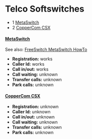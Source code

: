 
# Telco Softswitches 

 

* 1 [MetaSwitch](#freeswitch--telco-softswitches-)
* 2 [CopperCom CSX](#freeswitch--telco-softswitches-)

#### [MetaSwitch](http://www.metaswitch.com/)

See also: [FreeSwitch MetaSwitch HowTo](https://wiki.freeswitch.org/wiki/FreeSwitch%5FMetaSwitch%5FHowTo "FreeSwitch MetaSwitch HowTo")

* **Registration:** works
* **Caller Id:** works
* **Call in/out:** works
* **Call waiting:** unknown
* **Transfer calls:** unknown
* **Park calls:** unknown

#### [CopperCom CSX](http://www.coppercom.com/)

* **Registration:** unknown
* **Caller Id:** unknown
* **Call in/out:** unknown
* **Call waiting:** unknown
* **Transfer calls:** unknown
* **Park calls:** unknown


